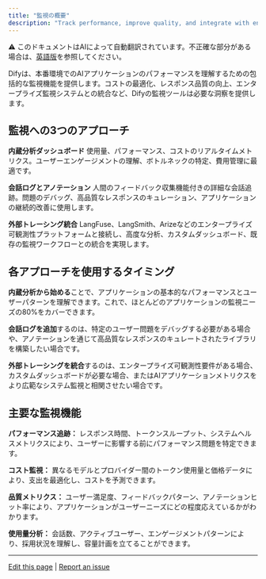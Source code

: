 ```yaml
---
title: "監視の概要"
description: "Track performance, improve quality, and integrate with enterprise observability platforms"
---
```


<Note> ⚠️ このドキュメントはAIによって自動翻訳されています。不正確な部分がある場合は、[英語版](/en/documentation/pages/monitor/README)を参照してください。</Note>


Difyは、本番環境でのAIアプリケーションのパフォーマンスを理解するための包括的な監視機能を提供します。コストの最適化、レスポンス品質の向上、エンタープライズ監視システムとの統合など、Difyの監視ツールは必要な洞察を提供します。

## 監視への3つのアプローチ

**内蔵分析ダッシュボード**
使用量、パフォーマンス、コストのリアルタイムメトリクス。ユーザーエンゲージメントの理解、ボトルネックの特定、費用管理に最適です。

**会話ログとアノテーション**
人間のフィードバック収集機能付きの詳細な会話追跡。問題のデバッグ、高品質なレスポンスのキュレーション、アプリケーションの継続的改善に使用します。

**外部トレーシング統合**
LangFuse、LangSmith、Arizeなどのエンタープライズ可観測性プラットフォームと接続し、高度な分析、カスタムダッシュボード、既存の監視ワークフローとの統合を実現します。

## 各アプローチを使用するタイミング

**内蔵分析から始める**ことで、アプリケーションの基本的なパフォーマンスとユーザーパターンを理解できます。これで、ほとんどのアプリケーションの監視ニーズの80%をカバーできます。

**会話ログを追加**するのは、特定のユーザー問題をデバッグする必要がある場合や、アノテーションを通じて高品質なレスポンスのキュレートされたライブラリを構築したい場合です。

**外部トレーシングを統合**するのは、エンタープライズ可観測性要件がある場合、カスタムダッシュボードが必要な場合、またはAIアプリケーションメトリクスをより広範なシステム監視と相関させたい場合です。

## 主要な監視機能

**パフォーマンス追跡：** レスポンス時間、トークンスループット、システムヘルスメトリクスにより、ユーザーに影響する前にパフォーマンス問題を特定できます。

**コスト監視：** 異なるモデルとプロバイダー間のトークン使用量と価格データにより、支出を最適化し、コストを予測できます。

**品質メトリクス：** ユーザー満足度、フィードバックパターン、アノテーションヒット率により、アプリケーションがユーザーニーズにどの程度応えているかがわかります。

**使用量分析：** 会話数、アクティブユーザー、エンゲージメントパターンにより、採用状況を理解し、容量計画を立てることができます。

---

[Edit this page](https://github.com/langgenius/dify-docs/edit/main/en/guides/monitoring/overview.mdx) | [Report an issue](https://github.com/langgenius/dify-docs/issues/new?template=docs.yml)